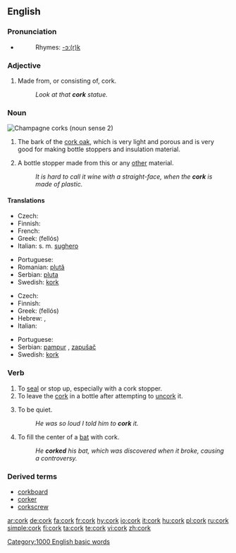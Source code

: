 {{see|Cork}}
{{wikipedia|Cork (material)}}
==English==

===Pronunciation===
*{{audio|en-us-cork.ogg|Audio (US)}}
*:Rhymes: [[Rhymes:English:-ɔː(r)k|-ɔː(r)k]]

===Adjective===
{{en-adj|-|-}}

# Made from, or consisting of, cork.
#:''Look at that '''cork''' statue.''

===Noun===
[[Image:ChampagneCorksLarge.jpg|thumb|Champagne corks (noun sense 2)]]
{{en-noun}}

# {{uncountable}} The bark of the [[cork oak]], which is very light and porous and is very good for making bottle stoppers and insulation material.
# A bottle stopper made from this or any [[other]] material.
#: ''It is hard to call it wine with a straight-face, when the '''cork''' is made of plastic.''

====Translations====
{{trans-top|bark of the cork oak}}
* Czech: {{t-|cs|korek|m}}
* Finnish: {{t-|fi|korkki}}
* French: {{t+|fr|liège|m}}
* Greek: {{t+|el|φελλός|m|sc=Grek}} (fellós)
* Italian: s. m. [[sughero]]
{{trans-mid}}
* Portuguese: {{t+|pt|cortiça}}
* Romanian: [[plută]]
* Serbian: [[pluta]] {{f}}
* Swedish: [[kork]] {{c}}
{{trans-bottom}}

{{trans-top|bottle stopper}}
* Czech: {{t-|cs|zátka|f}}
* Finnish: {{t-|fi|korkki}}
* Greek: {{t+|el|φελλός|m|sc=Grek}} (fellós)
* Hebrew: {{he-translation|שעם|sha'am}}, {{he-translation|פקק|p'kak}}
* Italian: {{t-|it|turacciolo|m}}
{{trans-mid}}
* Portuguese: {{t+|pt|rolha}}
* Serbian: [[pampur]] {{m}}, [[zapušač]] {{m}}
* Swedish: [[kork]] {{c}}
{{trans-bottom}}

===Verb===
{{en-verb}}

# To [[seal]] or stop up, especially with a cork stopper.
# To leave the [[cork]] in a bottle after attempting to [[uncork]] it.
# {{context|slang}} To be quiet.
#:''He was so loud I told him to '''cork''' it.''
# {{context|baseball}} To fill the center of a [[bat]] with cork.
#: ''He '''corked''' his bat, which was discovered when it broke, causing a controversy.''

===Derived terms===
*[[corkboard]]
*[[corker]]
*[[corkscrew]]

[[Category:1000 English basic words]]

[[ar:cork]]
[[de:cork]]
[[fa:cork]]
[[fr:cork]]
[[hy:cork]]
[[io:cork]]
[[it:cork]]
[[hu:cork]]
[[pl:cork]]
[[ru:cork]]
[[simple:cork]]
[[fi:cork]]
[[ta:cork]]
[[te:cork]]
[[vi:cork]]
[[zh:cork]]